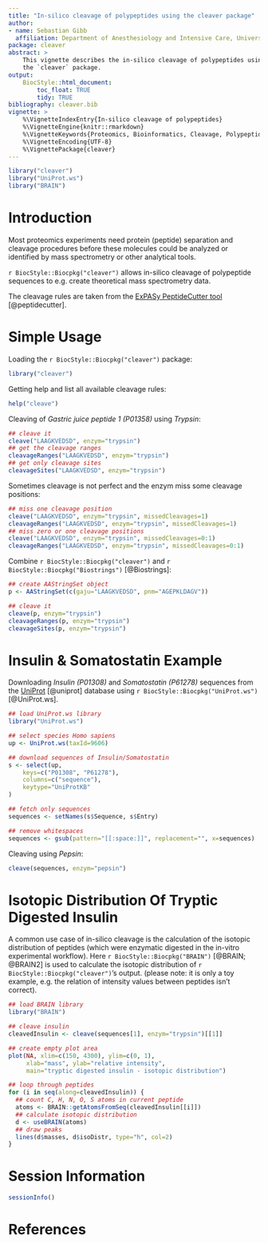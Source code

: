 ```yaml
---
title: "In-silico cleavage of polypeptides using the cleaver package"
author:
- name: Sebastian Gibb
  affiliation: Department of Anesthesiology and Intensive Care, University Medicine Greifswald, Germany.
package: cleaver
abstract: >
    This vignette describes the in-silico cleavage of polypeptides using
    the `cleaver` package.
output:
    BiocStyle::html_document:
        toc_float: TRUE
        tidy: TRUE
bibliography: cleaver.bib
vignette: >
    %\VignetteIndexEntry{In-silico cleavage of polypeptides}
    %\VignetteEngine{knitr::rmarkdown}
    %\VignetteKeywords{Proteomics, Bioinformatics, Cleavage, Polypeptides}
    %\VignetteEncoding{UTF-8}
    %\VignettePackage{cleaver}
---
```


```r
library("cleaver")
library("UniProt.ws")
library("BRAIN")
```

# Introduction

Most proteomics experiments need protein (peptide) separation and cleavage
procedures before these molecules could be analyzed or identified
by mass spectrometry or other analytical tools.

`r BiocStyle::Biocpkg("cleaver")` allows in-silico cleavage of polypeptide
sequences to e.g. create theoretical mass spectrometry data.

The cleavage rules are taken from the
[ExPASy PeptideCutter tool](https://web.expasy.org/peptide_cutter/peptidecutter_enzymes.html)
[@peptidecutter].

# Simple Usage

Loading the `r BiocStyle::Biocpkg("cleaver")` package:
```r
library("cleaver")
```

Getting help and list all available cleavage rules:
```r
help("cleave")
```

Cleaving of *Gastric juice peptide 1 (P01358)* using *Trypsin*:
```r
## cleave it
cleave("LAAGKVEDSD", enzym="trypsin")
## get the cleavage ranges
cleavageRanges("LAAGKVEDSD", enzym="trypsin")
## get only cleavage sites
cleavageSites("LAAGKVEDSD", enzym="trypsin")
```

Sometimes cleavage is not perfect and the enzym miss some cleavage positions:
```r
## miss one cleavage position
cleave("LAAGKVEDSD", enzym="trypsin", missedCleavages=1)
cleavageRanges("LAAGKVEDSD", enzym="trypsin", missedCleavages=1)
## miss zero or one cleavage positions
cleave("LAAGKVEDSD", enzym="trypsin", missedCleavages=0:1)
cleavageRanges("LAAGKVEDSD", enzym="trypsin", missedCleavages=0:1)
```

Combine `r BiocStyle::Biocpkg("cleaver")` and
`r BiocStyle::Biocpkg("Biostrings")` [@Biostrings]:
```r
## create AAStringSet object
p <- AAStringSet(c(gaju="LAAGKVEDSD", pnm="AGEPKLDAGV"))

## cleave it
cleave(p, enzym="trypsin")
cleavageRanges(p, enzym="trypsin")
cleavageSites(p, enzym="trypsin")
```

# Insulin \& Somatostatin Example

Downloading *Insulin (P01308)* and *Somatostatin (P61278)* sequences
from the [UniProt](http://www.uniprot.org) [@uniprot] database using
`r BiocStyle::Biocpkg("UniProt.ws")` [@UniProt.ws].
```r
## load UniProt.ws library
library("UniProt.ws")

## select species Homo sapiens
up <- UniProt.ws(taxId=9606)

## download sequences of Insulin/Somatostatin
s <- select(up,
    keys=c("P01308", "P61278"),
    columns=c("sequence"),
    keytype="UniProtKB"
)

## fetch only sequences
sequences <- setNames(s$Sequence, s$Entry)

## remove whitespaces
sequences <- gsub(pattern="[[:space:]]", replacement="", x=sequences)
```

Cleaving using *Pepsin*:
```r
cleave(sequences, enzym="pepsin")
```

# Isotopic Distribution Of Tryptic Digested Insulin

A common use case of in-silico cleavage is the calculation of the
isotopic distribution of peptides (which were enzymatic digested in the
in-vitro experimental workflow). Here
`r BiocStyle::Biocpkg("BRAIN")` [@BRAIN; @BRAIN2] is used to calculate
the isotopic distribution of `r BiocStyle::Biocpkg("cleaver")`'s output.
(please note: it is only a toy example, e.g. the relation of intensity values
between peptides isn't correct).
```r
## load BRAIN library
library("BRAIN")

## cleave insulin
cleavedInsulin <- cleave(sequences[1], enzym="trypsin")[[1]]

## create empty plot area
plot(NA, xlim=c(150, 4300), ylim=c(0, 1),
     xlab="mass", ylab="relative intensity",
     main="tryptic digested insulin - isotopic distribution")

## loop through peptides
for (i in seq(along=cleavedInsulin)) {
  ## count C, H, N, O, S atoms in current peptide
  atoms <- BRAIN::getAtomsFromSeq(cleavedInsulin[[i]])
  ## calculate isotopic distribution
  d <- useBRAIN(atoms)
  ## draw peaks
  lines(d$masses, d$isoDistr, type="h", col=2)
}
```

# Session Information

```r
sessionInfo()
```

# References
